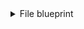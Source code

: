 <details>
<summary>File blueprint</summary>

```json showLineNumbers
{
  "identifier": "file",
  "title": "File",
  "icon": "AzureDevops",
  "schema": {
    "properties": {
      "path": {
        "title": "Path",
        "type": "string",
        "icon": "DefaultProperty",
        "description": "The path of the file in the repository"
      },
      "size": {
        "title": "Size",
        "type": "number",
        "icon": "DefaultProperty",
        "description": "The size of the file in bytes"
      },
      "content": {
        "title": "Content",
        "type": "string",
        "icon": "DefaultProperty",
        "description": "The content of the file"
      },
      "link": {
        "title": "Link",
        "type": "string",
        "format": "url",
        "icon": "Link",
        "description": "Link to the file in Azure DevOps"
      }
    },
    "required": ["path"]
  },
  "mirrorProperties": {},
  "calculationProperties": {},
  "aggregationProperties": {},
  "relations": {
    "repository": {
      "title": "Repository",
      "target": "service",
      "required": true,
      "many": false
    }
  }
}
```
</details>